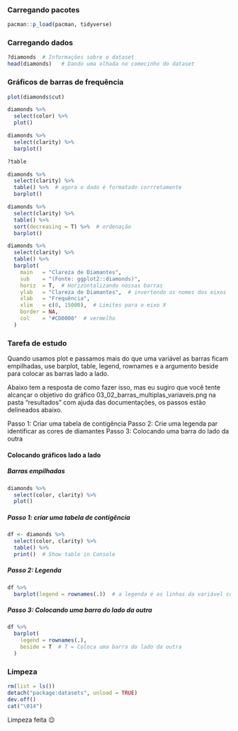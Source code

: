 ### Carregando pacotes

```r
pacman::p_load(pacman, tidyverse)
```

### Carregando dados

```r
?diamonds  # Informações sobre o dataset
head(diamonds)   # Dando uma olhada no comecinho do dataset
```

### Gráficos de barras de frequência

```r
plot(diamonds$cut)
``` 

```r
diamonds %>%
  select(color) %>%
  plot()
```

```r
diamonds %>%
  select(clarity) %>%
  barplot()
```

```r
?table
```

```r
diamonds %>%
  select(clarity) %>%
  table() %>%  # agora o dado é formatado corrretamente
  barplot()
```

```r
diamonds %>%
  select(clarity) %>%
  table() %>%
  sort(decreasing = T) %>%  # ordenação
  barplot()
```

```r
diamonds %>%
  select(clarity) %>%
  table() %>%
  barplot(
    main   = "Clareza de Diamantes",
    sub    = "(Fonte: ggplot2::diamonds)",
    horiz  = T,  # Horizontalizando nossas barras
    ylab   = "Clareza de Diamantes",  # invertendo os nomes dos eixos
    xlab   = "Frequência",
    xlim   = c(0, 15000),  # Limites para o eixo X
    border = NA,
    col    = "#CD0000"  # vermelho
  )
```

### Tarefa de estudo

Quando usamos plot e passamos mais do que uma variável as barras ficam
empilhadas, use barplot, table, legend, rownames e a argumento beside para
colocar as barras lado a lado.

Abaixo tem a resposta de como fazer isso, mas eu sugiro que você tente alcançar
o objetivo do gráfico 03_02_barras_multiplas_variaveis.png na pasta "resultados"
com ajuda das documentações, os passos estão delineados abaixo.

Passo 1: Criar uma tabela de contigência
Passo 2: Crie uma legenda par identificar as cores de diamantes
Passo 3: Colocando uma barra do lado da outra

#### Colocando gráficos lado a lado

##### Barras empilhadas

```r
diamonds %>%
  select(color, clarity) %>%
  plot()
```

##### Passo 1: criar uma tabela de contigência

```r
df <- diamonds %>%
  select(color, clarity) %>%
  table() %>%
  print()  # Show table in Console
```

##### Passo 2: Legenda

```r
df %>%
  barplot(legend = rownames(.))  # a legenda é as linhas da variável cor
```

##### Passo 3: Colocando uma barra do lado da outra

```r
df %>%
  barplot(
    legend = rownames(.),
    beside = T  # T = Coloca uma barra do lado da outra
  )
```

### Limpeza

```r
rm(list = ls())
detach("package:datasets", unload = TRUE)
dev.off()
cat("\014")
```

Limpeza feita 😉

